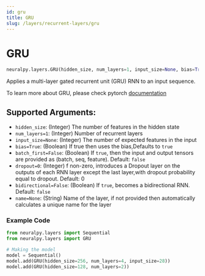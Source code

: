 ```yaml
---
id: gru
title: GRU
slug: /layers/recurrent-layers/gru
---
```


# GRU

```python
neuralpy.layers.GRU(hidden_size, num_layers=1, input_size=None, bias=True, batch_first=False, dropout=0, bidirectional=False, name=None)
```

Applies a multi-layer gated recurrent unit (GRU) RNN to an input sequence.

To learn more about GRU, please check pytorch [documentation](https://pytorch.org/docs/stable/nn.html#gru)

## Supported Arguments:

- `hidden_size`: (Integer) The number of features in the hidden state
- `num_layers=1`: (Integer) Number of recurrent layers
- `input_size=None`: (Integer) The number of expected features in the input
- `bias=True`: (Boolean) If true then uses the bias,Defaults to `true`
- `batch_first=False`: (Boolean) If `true`, then the input and output tensors are provided as (batch, seq, feature). Default: `false`
- `dropout=0`: (Integer) f non-zero, introduces a Dropout layer on the outputs of each RNN layer except the last layer,with dropout probability equal to dropout. Default: 0
- `bidirectional=False`: (Boolean) If `true`, becomes a bidirectional RNN. Default: `false`
- `name=None`: (String) Name of the layer, if not provided then automatically calculates a unique name for the layer

### Example Code

```python
from neuralpy.layers import Sequential
from neuralpy.layers import GRU

# Making the model
model = Sequential()
model.add(GRU(hidden_size=256, num_layers=4, input_size=28))
model.add(GRU(hidden_size=128, num_layers=2))
```
